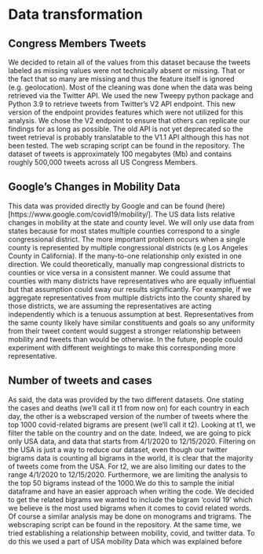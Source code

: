# Data transformation

## Congress Members Tweets
We decided to retain all of the values from this dataset because the tweets labeled as missing values were not technically absent or missing. That or the fact that so many are missing and thus the feature itself is ignored (e.g. geolocation). Most of the cleaning was done when the data was being retrieved via the Twitter API. We used the new Tweepy python package and Python 3.9 to retrieve tweets from Twitter's V2 API endpoint. This new version of the endpoint provides features which were not utilized for this analysis. We chose the V2 endpoint to ensure that others can replicate our findings for as long as possible. The old API is not yet deprecated so the tweet retrieval is probably translatable to the V1.1 API although this has not been tested. The web scraping script can be found in the repository. The dataset of tweets is approximately 100 megabytes (Mb) and contains roughly 500,000 tweets across all US Congress Members.

## Google's Changes in Mobility Data
This data was provided directly by Google and can be found (here)[https://www.google.com/covid19/mobility/]. The US data lists relative changes in mobility at the state and county level. We will only use data from states because for most states multiple counties correspond to a single congressional district. The more important problem occurs when a single county is represented by multiple congressional districts (e.g Los Angeles County in California). If the many-to-one relationship only existed in one direction. We could theoretically, manually map congressional districts to counties or vice versa in a consistent manner. We could assume that counties with many districts have representatives who are equally influential but that assumption could sway our results significantly. For example, if we aggregate representatives from multiple districts into the county shared by those districts, we are assuming the representatives are acting independently which is a tenuous assumption at best. Representatives from the same county likely have similar constituents and goals so any uniformity from their tweet content would suggest a stronger relationship between mobility and tweets than would be otherwise. In the future, people could experiment with different weightings to make this corresponding more representative.

## Number of tweets and cases
As said, the data was provided by the two different datasets. One stating the cases and deaths (we'll call it t1 from now on) for each country in each day, the other is a webscraped version of the number of tweets where the top 1000 covid-related bigrams are present (we'll call it t2).
Looking at t1, we filter the table on the country and on the date. Indeed, we are going to pick only USA data, and data that starts from 4/1/2020 to 12/15/2020. Filtering on the USA is just a way to reduce our dataset, even though our twitter bigrams data is counting all bigrams in the world, it is clear that the majority of tweets come from the USA. 
For t2, we are also limiting our dates to the range 4/1/2020 to 12/15/2020. Furthermore, we are limiting the analysis to the top 50 bigrams instead of the 1000.We do this to sample the initial dataframe and have an easier approach when writing the code. We decided to get the related bigrams we wanted to include the bigram 'covid 19' which we believe is the most used bigrams when it comes to covid related words. Of course a similar analysis may be done on monograms and trigrams. The webscraping script can be found in the repository.
At the same time, we tried establishing a relationship between mobility, covid, and twitter data. To do this we used a part of USA mobility Data which was explained before
